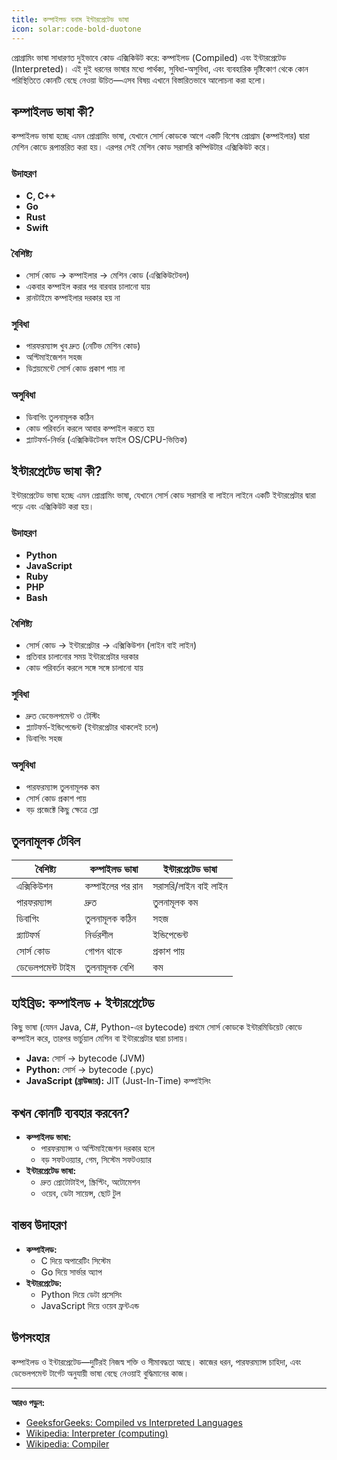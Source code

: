 ```yaml
---
title: কম্পাইলড বনাম ইন্টারপ্রেটেড ভাষা
icon: solar:code-bold-duotone
---
```


প্রোগ্রামিং ভাষা সাধারণত দুইভাবে কোড এক্সিকিউট করে: কম্পাইলড (Compiled) এবং ইন্টারপ্রেটেড (Interpreted)। এই দুই ধরনের ভাষার মধ্যে পার্থক্য, সুবিধা-অসুবিধা, এবং ব্যবহারিক দৃষ্টিকোণ থেকে কোন পরিস্থিতিতে কোনটি বেছে নেওয়া উচিত—এসব বিষয় এখানে বিস্তারিতভাবে আলোচনা করা হলো।

## কম্পাইলড ভাষা কী?

কম্পাইলড ভাষা হচ্ছে এমন প্রোগ্রামিং ভাষা, যেখানে সোর্স কোডকে আগে একটি বিশেষ প্রোগ্রাম (কম্পাইলার) দ্বারা মেশিন কোডে রূপান্তরিত করা হয়। এরপর সেই মেশিন কোড সরাসরি কম্পিউটার এক্সিকিউট করে।

### উদাহরণ
- **C, C++**
- **Go**
- **Rust**
- **Swift**

### বৈশিষ্ট্য
- সোর্স কোড → কম্পাইলার → মেশিন কোড (এক্সিকিউটেবল)
- একবার কম্পাইল করার পর বারবার চালানো যায়
- রানটাইমে কম্পাইলার দরকার হয় না

### সুবিধা
- পারফরম্যান্স খুব দ্রুত (নেটিভ মেশিন কোড)
- অপ্টিমাইজেশন সহজ
- ডিপ্লয়মেন্টে সোর্স কোড প্রকাশ পায় না

### অসুবিধা
- ডিবাগিং তুলনামূলক কঠিন
- কোড পরিবর্তন করলে আবার কম্পাইল করতে হয়
- প্ল্যাটফর্ম-নির্ভর (এক্সিকিউটেবল ফাইল OS/CPU-ভিত্তিক)

## ইন্টারপ্রেটেড ভাষা কী?

ইন্টারপ্রেটেড ভাষা হচ্ছে এমন প্রোগ্রামিং ভাষা, যেখানে সোর্স কোড সরাসরি বা লাইনে লাইনে একটি ইন্টারপ্রেটার দ্বারা পড়ে এবং এক্সিকিউট করা হয়।

### উদাহরণ
- **Python**
- **JavaScript**
- **Ruby**
- **PHP**
- **Bash**

### বৈশিষ্ট্য
- সোর্স কোড → ইন্টারপ্রেটার → এক্সিকিউশন (লাইন বাই লাইন)
- প্রতিবার চালানোর সময় ইন্টারপ্রেটার দরকার
- কোড পরিবর্তন করলে সঙ্গে সঙ্গে চালানো যায়

### সুবিধা
- দ্রুত ডেভেলপমেন্ট ও টেস্টিং
- প্ল্যাটফর্ম-ইন্ডিপেন্ডেন্ট (ইন্টারপ্রেটার থাকলেই চলে)
- ডিবাগিং সহজ

### অসুবিধা
- পারফরম্যান্স তুলনামূলক কম
- সোর্স কোড প্রকাশ পায়
- বড় প্রজেক্টে কিছু ক্ষেত্রে স্লো

## তুলনামূলক টেবিল

| বৈশিষ্ট্য            | কম্পাইলড ভাষা           | ইন্টারপ্রেটেড ভাষা      |
|----------------------|-------------------------|------------------------|
| এক্সিকিউশন           | কম্পাইলের পর রান        | সরাসরি/লাইন বাই লাইন   |
| পারফরম্যান্স          | দ্রুত                   | তুলনামূলক কম           |
| ডিবাগিং              | তুলনামূলক কঠিন         | সহজ                   |
| প্ল্যাটফর্ম           | নির্ভরশীল               | ইন্ডিপেন্ডেন্ট          |
| সোর্স কোড            | গোপন থাকে               | প্রকাশ পায়             |
| ডেভেলপমেন্ট টাইম     | তুলনামূলক বেশি         | কম                      |

## হাইব্রিড: কম্পাইলড + ইন্টারপ্রেটেড

কিছু ভাষা (যেমন Java, C#, Python-এর bytecode) প্রথমে সোর্স কোডকে ইন্টারমিডিয়েট কোডে কম্পাইল করে, তারপর ভার্চুয়াল মেশিন বা ইন্টারপ্রেটার দ্বারা চালায়।

- **Java:** সোর্স → bytecode (JVM)
- **Python:** সোর্স → bytecode (.pyc)
- **JavaScript (ব্রাউজার):** JIT (Just-In-Time) কম্পাইলিং

## কখন কোনটি ব্যবহার করবেন?

- **কম্পাইলড ভাষা:**
  - পারফরম্যান্স ও অপ্টিমাইজেশন দরকার হলে
  - বড় সফটওয়্যার, গেম, সিস্টেম সফটওয়্যার
- **ইন্টারপ্রেটেড ভাষা:**
  - দ্রুত প্রোটোটাইপ, স্ক্রিপ্টিং, অটোমেশন
  - ওয়েব, ডেটা সায়েন্স, ছোট টুল

## বাস্তব উদাহরণ

- **কম্পাইলড:**
  - C দিয়ে অপারেটিং সিস্টেম
  - Go দিয়ে সার্ভার অ্যাপ
- **ইন্টারপ্রেটেড:**
  - Python দিয়ে ডেটা প্রসেসিং
  - JavaScript দিয়ে ওয়েব ফ্রন্টএন্ড

## উপসংহার

কম্পাইলড ও ইন্টারপ্রেটেড—দুটিরই নিজস্ব শক্তি ও সীমাবদ্ধতা আছে। কাজের ধরন, পারফরম্যান্স চাহিদা, এবং ডেভেলপমেন্ট টার্গেট অনুযায়ী ভাষা বেছে নেওয়াই বুদ্ধিমানের কাজ।

---

**আরও পড়ুন:**
- [GeeksforGeeks: Compiled vs Interpreted Languages](https://www.geeksforgeeks.org/difference-between-compiled-and-interpreted-language/)
- [Wikipedia: Interpreter (computing)](https://en.wikipedia.org/wiki/Interpreter_(computing))
- [Wikipedia: Compiler](https://en.wikipedia.org/wiki/Compiler)
